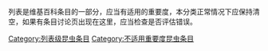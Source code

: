 {{emptycat}}
列表是维基百科条目的一部分，应当有适用的重要度，本分类正常情况下应保持清空，如果有条目讨论页出现在这里，应当检查是否评估错误。
{{昆虫条目统计表}}

[[Category:列表级昆虫条目|Category:列表级昆虫条目]]
[[Category:不适用重要度昆虫条目|Category:不适用重要度昆虫条目]]
